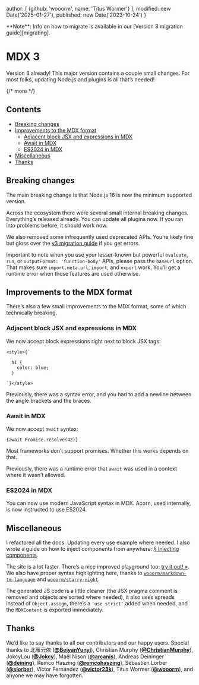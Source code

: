   author: [
    {github: 'wooorm', name: 'Titus Wormer'}
  ],
  modified: new Date('2025-01-27'),
  published: new Date('2023-10-24')
}

<Note type="info">
  **Note**: Info on how to migrate is available in our
  [Version 3 migration guide][migrating].
</Note>

# MDX 3

Version 3 already!
This major version contains a couple small changes.
For most folks, updating Node.js and plugins is all that’s needed!

{/* more */}

## Contents

* [Breaking changes](#breaking-changes)
* [Improvements to the MDX format](#improvements-to-the-mdx-format)
  * [Adjacent block JSX and expressions in MDX](#adjacent-block-jsx-and-expressions-in-mdx)
  * [Await in MDX](#await-in-mdx)
  * [ES2024 in MDX](#es2024-in-mdx)
* [Miscellaneous](#miscellaneous)
* [Thanks](#thanks)

## Breaking changes

The main breaking change is that Node.js 16 is now the minimum supported
version.

Across the ecosystem there were several small internal breaking changes.
Everything’s released already.
You can update all plugins now.
If you ran into problems before, it should work now.

We also removed some infrequently used deprecated APIs.
You’re likely fine but gloss over the [v3 migration guide][migrating] if you
get errors.

Important to note when you use your lesser-known but powerful `evaluate`, `run`,
or `outputFormat: 'function-body'` APIs, please pass the `baseUrl` option.
That makes sure `import.meta.url`, `import`, and `export` work.
You’ll get a runtime error when those features are used otherwise.

## Improvements to the MDX format

There’s also a few small improvements to the MDX format, some of which
technically breaking.

### Adjacent block JSX and expressions in MDX

We now accept block expressions right next to block JSX tags:

```mdx chrome=no
<style>{`

  h1 {
    color: blue;
  }

`}</style>
```

Previously, there was a syntax error, and you had to add a newline between the
angle brackets and the braces.

### Await in MDX

We now accept `await` syntax:

```mdx
{await Promise.resolve(42)}
```

Most frameworks don’t support promises.
Whether this works depends on that.

Previously, there was a runtime error that `await` was used in a context where
it wasn’t allowed.

### ES2024 in MDX

You can now use modern JavaScript syntax in MDX.
Acorn, used internally, is now instructed to use ES2024.

## Miscellaneous

I refactored all the docs.
Updating every use example where needed.
I also wrote a guide on how to inject components from anywhere:
[§ Injecting components][injecting-components].

The site is a lot faster.
There’s a nice improved playground too: [try it out! »][playground].
We also have proper syntax highlighting here, thanks to
[`wooorm/markdown-tm-language`][markdown-tm-language]
and [`wooorm/starry-night`][starry-night].

The generated JS code is a little cleaner (the JSX pragma comment is removed
and objects are sorted where needed), it also uses spreads instead of
`Object.assign`, there’s a `'use strict'` added when needed, and the
`MDXContent` is exported immediately.

## Thanks

We’d like to say thanks to all our contributors and our happy users.
Special thanks to
北雁云依 ([**@BeiyanYunyi**](https://github.com/BeiyanYunyi)),
Christian Murphy ([**@ChristianMurphy**](https://github.com/ChristianMurphy)),
JokcyLou ([**@Jokcy**](https://github.com/Jokcy)),
Maël Nison ([**@arcanis**](https://github.com/arcanis)),
Andreas Deininger ([**@deining**](https://github.com/deining)),
Remco Haszing ([**@remcohaszing**](https://github.com/remcohaszing)),
Sébastien Lorber ([**@slorber**](https://github.com/slorber)),
Víctor Fernández ([**@victor23k**](https://github.com/victor23k)),
Titus Wormer ([**@wooorm**](https://github.com/wooorm)),
and anyone we may have forgotten.

[injecting-components]: /guides/injecting-components/

[markdown-tm-language]: https://github.com/wooorm/markdown-tm-language

[migrating]: /migrating/v3/

[playground]: /playground/

[starry-night]: https://github.com/wooorm/starry-night

